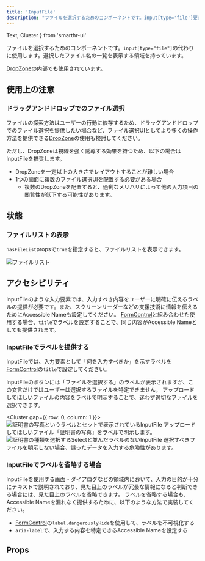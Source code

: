 ```yaml
---
title: 'InputFile'
description: "ファイルを選択するためのコンポーネントです。input[type='file']要素の代わりに使用します。選択したファイル名の一覧を表示する領域を持っています。"
---
```


  Text,
  Cluster
} from 'smarthr-ui'


ファイルを選択するためのコンポーネントです。`input[type="file"]`の代わりに使用します。選択したファイル名の一覧を表示する領域を持っています。

[DropZone](/products/components/drop-zone/)の内部でも使用されています。

<ComponentStory name="InputFile" />

## 使用上の注意
### ドラッグアンドドロップでのファイル選択
ファイルの探索方法はユーザーの行動に依存するため、ドラッグアンドドロップでのファイル選択を提供したい場合など、ファイル選択UIとしてより多くの操作方法を提供できる[DropZone](/products/components/drop-zone/)の使用も検討してください。

ただし、DropZoneは視線を強く誘導する効果を持つため、以下の場合はInputFileを推奨します。

- DropZoneを一定以上の大きさでレイアウトすることが難しい場合
- 1つの画面に複数のファイル選択UIを配置する必要がある場合
    - 複数のDropZoneを配置すると、過剰なメリハリによって他の入力項目の閲覧性が低下する可能性があります。

## 状態

### ファイルリストの表示
`hasFileList`propsで`true`を指定すると、ファイルリストを表示できます。

![ファイルリスト](./images/input-file-filelist.png)

## アクセシビリティ
InputFileのような入力要素では、入力すべき内容をユーザーに明確に伝えるラベルの提供が必要です。また、スクリーンリーダーなどの支援技術に情報を伝えるためにAccessible Nameも設定してください。
[FormControl](/products/components/form-control/)と組み合わせた使用する場合、`title`でラベルを設定することで、同じ内容がAccessible Nameとしても提供されます。

### InputFileでラベルを提供する
InputFileでは、入力要素として「何を入力すべきか」を示すラベルを[FormControl](/products/components/form-control/)の`title`で設定してください。

InputFileのボタンには「ファイルを選択する」のラベルが表示されますが、この文言だけではユーザーは選択するファイルを特定できません。
アップロードしてほしいファイルの内容をラベルで明示することで、迷わず適切なファイルを選択できます。

<Cluster gap={{ row: 0, column: 1 }}>
  <DoAndDont type="do" width="calc(50% - 8px)">
    <Image slot="img" src={inputFileLabelDo} alt="証明書の写真というラベルとセットで表示されているInputFile" />
    <Text slot="label">アップロードしてほしいファイル「証明書の写真」をラベルで明示します。</Text>
  </DoAndDont>
  <DoAndDont type="dont" width="calc(50% - 8px)">
    <Image slot="img" src={inputFileLabelDont} alt="証明書の種類を選択するSelectと並んだラベルのないInputFile" />
    <Text slot="label">選択すべきファイルを明示しない場合、誤ったデータを入力する危険性があります。</Text>
  </DoAndDont>
</Cluster>

### InputFileでラベルを省略する場合
InputFileを使用する画面・ダイアログなどの領域内において、入力の目的が十分にテキストで説明されており、見た目上のラベルが冗長な情報になると判断できる場合には、見た目上のラベルを省略できます。
ラベルを省略する場合も、Accessible Nameを漏れなく提供するために、以下のような方法で実装してください。

- [FormControl](/products/components/form-control/)の`label.dangerouslyHide`を使用して、ラベルを不可視化する
- `aria-label`で、入力する内容を特定できるAccessible Nameを設定する

## Props

<ComponentPropsTable name="InputFile" />


